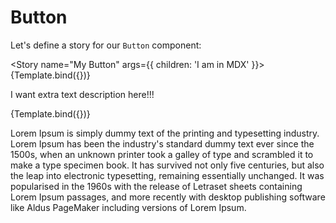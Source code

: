 
<Meta title="MDX/Button" component={Button} />


# Button

Let's define a story for our `Button` component:

<Story name="My Button" args={{ children: 'I am in MDX' }}>
  {Template.bind({})}
</Story>

<ArgsTable story="My Button" />

I want extra text description here!!!

<Canvas>
  <Story
    name="Secondary"
    args={{ children: 'MDX secondary', variant: 'secondary' }}
  >
    {Template.bind({})}
  </Story>
</Canvas>

Lorem Ipsum is simply dummy text of the printing and typesetting industry. Lorem Ipsum has been the industry's standard dummy text ever since the 1500s, when an unknown printer took a galley of type and scrambled it to make a type specimen book. It has survived not only five centuries, but also the leap into electronic typesetting, remaining essentially unchanged. It was popularised in the 1960s with the release of Letraset sheets containing Lorem Ipsum passages, and more recently with desktop publishing software like Aldus PageMaker including versions of Lorem Ipsum.
